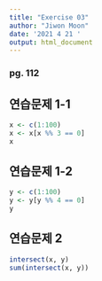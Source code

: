 ```yaml
---
title: "Exercise 03"
author: "Jiwon Moon"
date: '2021 4 21 '
output: html_document
---
```


### pg. 112

## 연습문제 1-1
```r
x <- c(1:100)
x <- x[x %% 3 == 0]
x
```


## 연습문제 1-2
```r
y <- c(1:100)
y <- y[y %% 4 == 0]
y
```


## 연습문제 2

```r
intersect(x, y)
sum(intersect(x, y))
```


